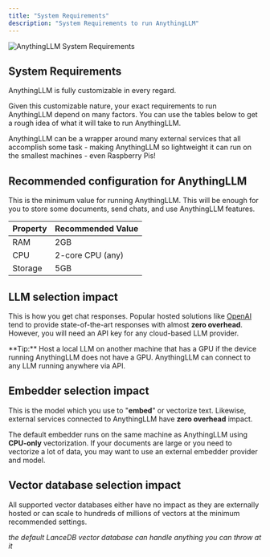```yaml
---
title: "System Requirements"
description: "System Requirements to run AnythingLLM"
---
```



<Image
  src="/images/getting-started/installation/system-requirements.png"
  height={1080}
  width={1920}
  quality={100}
  alt="AnythingLLM System Requirements"
/>

## System Requirements

AnythingLLM is fully customizable in every regard.

Given this customizable nature, your exact requirements to run AnythingLLM depend on many factors. You can use the tables below to get a rough idea of what it will take to run AnythingLLM.

AnythingLLM can be a wrapper around many external services that all accomplish some task - making AnythingLLM so lightweight it can run on the smallest machines - even Raspberry Pis!

## Recommended configuration for AnythingLLM

This is the minimum value for running AnythingLLM. This will be enough for you to store some documents, send chats, and use AnythingLLM features.

| Property | Recommended Value |
| -------- | ----------------- |
| RAM      | 2GB               |
| CPU      | 2-core CPU (any)  |
| Storage  | 5GB               |

## LLM selection impact

This is how you get chat responses. Popular hosted solutions like [OpenAI](https://openai.com/) tend to provide state-of-the-art responses with almost **zero overhead**. However, you will need an API key for any cloud-based LLM provider.

<Callout type="info" emoji="️💡">
  **Tip:** Host a local LLM on another machine that has a GPU if the device
  running AnythingLLM does not have a GPU. AnythingLLM can connect to any LLM
  running anywhere via API.
</Callout>

## Embedder selection impact

This is the model which you use to "**embed**" or vectorize text. Likewise, external services connected to AnythingLLM have **zero overhead** impact.

The default embedder runs on the same machine as AnythingLLM using **CPU-only** vectorization. If your documents are large or you need to vectorize a lot of data, you may want to use an external embedder provider and model.

## Vector database selection impact

All supported vector databases either have no impact as they are externally hosted or can scale to hundreds of millions of vectors at the minimum recommended settings.

_the default LanceDB vector database can handle anything you can throw at it_
